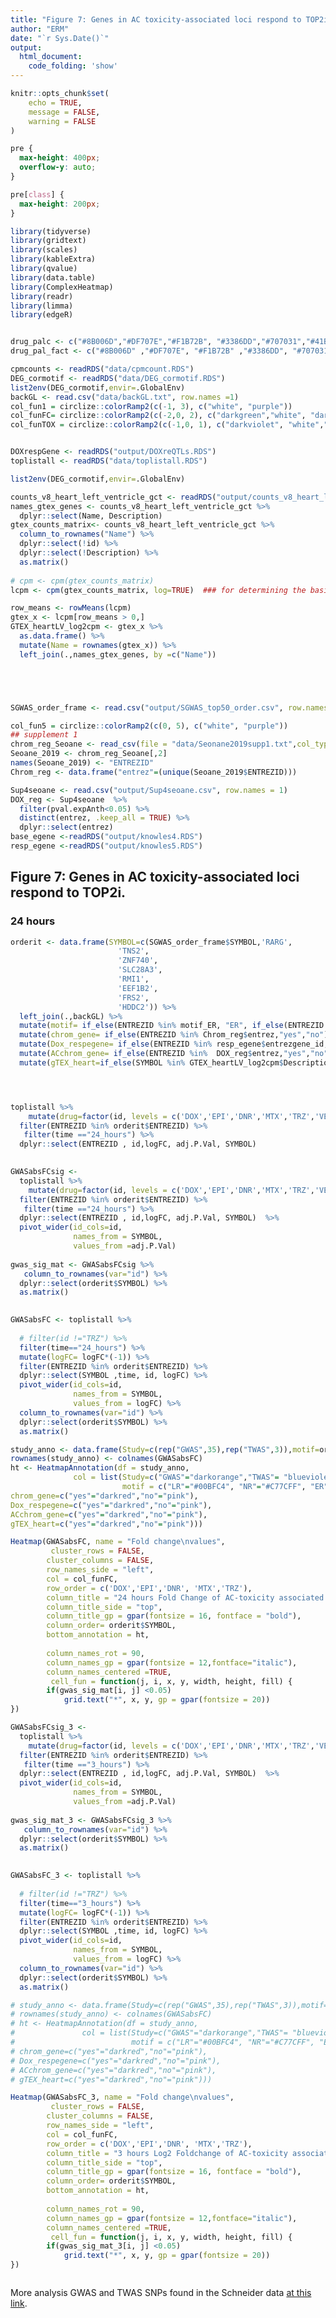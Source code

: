 ```yaml
---
title: "Figure 7: Genes in AC toxicity-associated loci respond to TOP2i."
author: "ERM"
date: "`r Sys.Date()`"
output:
  html_document:
    code_folding: 'show'
---
```



```r
knitr::opts_chunk$set(
	echo = TRUE,
	message = FALSE,
	warning = FALSE
)
```

```css
pre {
  max-height: 400px;
  overflow-y: auto;
}

pre[class] {
  max-height: 200px;
}
```


```r

library(tidyverse)
library(gridtext)
library(scales)
library(kableExtra)
library(qvalue)
library(data.table)
library(ComplexHeatmap)
library(readr)
library(limma)
library(edgeR)



```

```r
drug_palc <- c("#8B006D","#DF707E","#F1B72B", "#3386DD","#707031","#41B333")
drug_pal_fact <- c("#8B006D" ,"#DF707E", "#F1B72B" ,"#3386DD", "#707031","#41B333")

cpmcounts <- readRDS("data/cpmcount.RDS")
DEG_cormotif <- readRDS("data/DEG_cormotif.RDS")
list2env(DEG_cormotif,envir=.GlobalEnv)
backGL <- read.csv("data/backGL.txt", row.names =1)
col_fun1 = circlize::colorRamp2(c(-1, 3), c("white", "purple"))
col_funFC= circlize::colorRamp2(c(-2,0, 2), c("darkgreen","white", "darkorange2"))
col_funTOX = circlize::colorRamp2(c(-1,0, 1), c("darkviolet", "white","firebrick4"))


DOXrespGene <- readRDS("output/DOXreQTLs.RDS")
toplistall <- readRDS("data/toplistall.RDS")

list2env(DEG_cormotif,envir=.GlobalEnv)

counts_v8_heart_left_ventricle_gct <- readRDS("output/counts_v8_heart_left_ventricle_gct.RDS")
names_gtex_genes <- counts_v8_heart_left_ventricle_gct %>% 
  dplyr::select(Name, Description)
gtex_counts_matrix<- counts_v8_heart_left_ventricle_gct %>% 
  column_to_rownames("Name") %>% 
  dplyr::select(!id) %>% 
  dplyr::select(!Description) %>% 
  as.matrix()
  
# cpm <- cpm(gtex_counts_matrix)
lcpm <- cpm(gtex_counts_matrix, log=TRUE)  ### for determining the basic cutoffs

row_means <- rowMeans(lcpm)
gtex_x <- lcpm[row_means > 0,]
GTEX_heartLV_log2cpm <- gtex_x %>% 
  as.data.frame() %>%
  mutate(Name = rownames(gtex_x)) %>% 
  left_join(.,names_gtex_genes, by =c("Name"))





SGWAS_order_frame <- read.csv("output/SGWAS_top50_order.csv", row.names = 1)

col_fun5 = circlize::colorRamp2(c(0, 5), c("white", "purple"))
## supplement 1
chrom_reg_Seoane <- read_csv(file = "data/Seonane2019supp1.txt",col_types = cols(...1 = col_skip()))
Seoane_2019 <- chrom_reg_Seoane[,2]
names(Seoane_2019) <- "ENTREZID"
Chrom_reg <- data.frame("entrez"=(unique(Seoane_2019$ENTREZID)))

Sup4seoane <- read.csv("output/Sup4seoane.csv", row.names = 1)
DOX_reg <- Sup4seoane  %>% 
  filter(pval.expAnth<0.05) %>% 
  distinct(entrez, .keep_all = TRUE) %>% 
  dplyr::select(entrez)
base_egene <-readRDS("output/knowles4.RDS")
resp_egene <-readRDS("output/knowles5.RDS")


```

## Figure 7: Genes in AC toxicity-associated loci respond to TOP2i. 


### 24 hours

```r

orderit <- data.frame(SYMBOL=c(SGWAS_order_frame$SYMBOL,'RARG',
                        'TNS2', 
                        'ZNF740',
                        'SLC28A3',
                        'RMI1',
                        'EEF1B2',
                        'FRS2', 
                        'HDDC2')) %>% 
  left_join(.,backGL) %>% 
  mutate(motif= if_else(ENTREZID %in% motif_ER, "ER", if_else(ENTREZID %in% motif_LR, "LR",if_else(ENTREZID %in% motif_TI, "TI", "NR" )))) %>% 
  mutate(chrom_gene= if_else(ENTREZID %in% Chrom_reg$entrez,"yes","no")) %>% 
  mutate(Dox_respegene= if_else(ENTREZID %in% resp_egene$entrezgene_id, "yes","no")) %>% 
  mutate(ACchrom_gene= if_else(ENTREZID %in%  DOX_reg$entrez,"yes","no")) %>%  
  mutate(gTEX_heart=if_else(SYMBOL %in% GTEX_heartLV_log2cpm$Description,  "yes","no"))




toplistall %>% 
    mutate(drug=factor(id, levels = c('DOX','EPI','DNR','MTX','TRZ','VEH'))) %>% 
  filter(ENTREZID %in% orderit$ENTREZID) %>% 
   filter(time =="24_hours") %>% 
  dplyr::select(ENTREZID , id,logFC, adj.P.Val, SYMBOL) 
 

GWASabsFCsig <- 
  toplistall %>% 
    mutate(drug=factor(id, levels = c('DOX','EPI','DNR','MTX','TRZ','VEH'))) %>% 
  filter(ENTREZID %in% orderit$ENTREZID) %>% 
   filter(time =="24_hours") %>% 
  dplyr::select(ENTREZID , id,logFC, adj.P.Val, SYMBOL)  %>%
  pivot_wider(id_cols=id, 
              names_from = SYMBOL, 
              values_from =adj.P.Val)
  
gwas_sig_mat <- GWASabsFCsig %>% 
   column_to_rownames(var="id") %>%
  dplyr::select(orderit$SYMBOL) %>%
  as.matrix()
 

GWASabsFC <- toplistall %>% 
  
  # filter(id !="TRZ") %>% 
  filter(time=="24_hours") %>% 
  mutate(logFC= logFC*(-1)) %>%
  filter(ENTREZID %in% orderit$ENTREZID) %>% 
  dplyr::select(SYMBOL ,time, id, logFC) %>% 
  pivot_wider(id_cols=id, 
              names_from = SYMBOL, 
              values_from = logFC) %>% 
  column_to_rownames(var="id") %>%
  dplyr::select(orderit$SYMBOL) %>%
  as.matrix()

study_anno <- data.frame(Study=c(rep("GWAS",35),rep("TWAS",3)),motif=orderit$motif,chrom_gene=orderit$chrom_gene,Dox_respegene=orderit$Dox_respegene, ACchrom_gene=orderit$ACchrom_gene,gTEX_heart=orderit$gTEX_heart)
rownames(study_anno) <- colnames(GWASabsFC)
ht <- HeatmapAnnotation(df = study_anno,
              col = list(Study=c("GWAS"="darkorange","TWAS"= "blueviolet"),
                         motif = c("LR"="#00BFC4", "NR"="#C77CFF", "ER"="#F8766D", "TI"="#7CAE00"),
chrom_gene=c("yes"="darkred","no"="pink"),
Dox_respegene=c("yes"="darkred","no"="pink"),
ACchrom_gene=c("yes"="darkred","no"="pink"),
gTEX_heart=c("yes"="darkred","no"="pink")))

Heatmap(GWASabsFC, name = "Fold change\nvalues", 
         cluster_rows = FALSE,
        cluster_columns = FALSE, 
        row_names_side = "left",
        col = col_funFC,
        row_order = c('DOX','EPI','DNR', 'MTX','TRZ'),
        column_title = "24 hours Fold Change of AC-toxicity associated loci", 
        column_title_side = "top",
        column_title_gp = gpar(fontsize = 16, fontface = "bold"),
        column_order= orderit$SYMBOL,
        bottom_annotation = ht,
        
        column_names_rot = 90, 
        column_names_gp = gpar(fontsize = 12,fontface="italic"),
        column_names_centered =TRUE,
         cell_fun = function(j, i, x, y, width, height, fill) {
        if(gwas_sig_mat[i, j] <0.05)
            grid.text("*", x, y, gp = gpar(fontsize = 20))
})
```


```r

GWASabsFCsig_3 <- 
  toplistall %>% 
    mutate(drug=factor(id, levels = c('DOX','EPI','DNR','MTX','TRZ','VEH'))) %>% 
  filter(ENTREZID %in% orderit$ENTREZID) %>% 
   filter(time =="3_hours") %>% 
  dplyr::select(ENTREZID , id,logFC, adj.P.Val, SYMBOL)  %>%
  pivot_wider(id_cols=id, 
              names_from = SYMBOL, 
              values_from =adj.P.Val)
  
gwas_sig_mat_3 <- GWASabsFCsig_3 %>% 
   column_to_rownames(var="id") %>%
  dplyr::select(orderit$SYMBOL) %>%
  as.matrix()
 

GWASabsFC_3 <- toplistall %>% 
  
  # filter(id !="TRZ") %>% 
  filter(time=="3_hours") %>% 
  mutate(logFC= logFC*(-1)) %>%
  filter(ENTREZID %in% orderit$ENTREZID) %>% 
  dplyr::select(SYMBOL ,time, id, logFC) %>% 
  pivot_wider(id_cols=id, 
              names_from = SYMBOL, 
              values_from = logFC) %>% 
  column_to_rownames(var="id") %>%
  dplyr::select(orderit$SYMBOL) %>%
  as.matrix()

# study_anno <- data.frame(Study=c(rep("GWAS",35),rep("TWAS",3)),motif=orderit$motif,chrom_gene=orderit$chrom_gene,Dox_respegene=orderit$Dox_respegene, ACchrom_gene=orderit$ACchrom_gene,gTEX_heart=orderit$gTEX_heart)
# rownames(study_anno) <- colnames(GWASabsFC)
# ht <- HeatmapAnnotation(df = study_anno,
#               col = list(Study=c("GWAS"="darkorange","TWAS"= "blueviolet"),
#                          motif = c("LR"="#00BFC4", "NR"="#C77CFF", "ER"="#F8766D", "TI"="#7CAE00"),
# chrom_gene=c("yes"="darkred","no"="pink"),
# Dox_respegene=c("yes"="darkred","no"="pink"),
# ACchrom_gene=c("yes"="darkred","no"="pink"),
# gTEX_heart=c("yes"="darkred","no"="pink")))

Heatmap(GWASabsFC_3, name = "Fold change\nvalues", 
         cluster_rows = FALSE,
        cluster_columns = FALSE, 
        row_names_side = "left",
        col = col_funFC,
        row_order = c('DOX','EPI','DNR', 'MTX','TRZ'),
        column_title = "3 hours Log2 Foldchange of AC-toxicity associated loci", 
        column_title_side = "top",
        column_title_gp = gpar(fontsize = 16, fontface = "bold"),
        column_order= orderit$SYMBOL,
        bottom_annotation = ht,
        
        column_names_rot = 90, 
        column_names_gp = gpar(fontsize = 12,fontface="italic"),
        column_names_centered =TRUE,
         cell_fun = function(j, i, x, y, width, height, fill) {
        if(gwas_sig_mat_3[i, j] <0.05)
            grid.text("*", x, y, gp = gpar(fontsize = 20))
})



```

More analysis GWAS and TWAS SNPs found in the Schneider data [at this link](https://mward-lab.github.io/Matthews_TOP2i_cardiotox_2023/after_comments.html#Top_50_SNP_and_eGenes_from_Schneider_GWAS).
